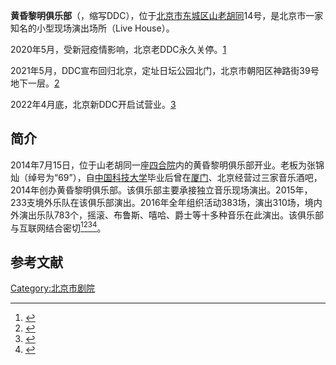 '''黄昏黎明俱乐部'''（{{lang|en|Dusk Dawn Club}}，缩写DDC），位于[[北京市|北京市]][[东城区_(北京市)|东城区]][[山老胡同|山老胡同]]14号，是北京市一家知名的小型现场演出场所（Live House）。

2020年5月，受新冠疫情影响，北京老DDC永久关停。[https://mp.weixin.qq.com/s?__biz=MjM5NTI5MDkxNg==&mid=2651238412&idx=1&sn=fc273d13a70efd20da99599d04bee701&chksm=bd08da478a7f5351d8779a7b7018ff2167b67eabfc0fa29c8952c168467e0095210c9832a28b&scene=21#wechat_redirect]

2021年5月，DDC宣布回归北京，定址日坛公园北门，北京市朝阳区神路街39号地下一层。[https://mp.weixin.qq.com/s?__biz=MjM5NTI5MDkxNg==&mid=2651243031&idx=1&sn=edc2b2b8b61974cdf7585ff601582a3d&chksm=bd08a85c8a7f214ae987a97f000083259518112349419c83032b62b13e132def6f53e37f21e8&token=1244794136&lang=zh_CN#rd]

2022年4月底，北京新DDC开启试营业。[https://mp.weixin.qq.com/s?__biz=MjM5NTI5MDkxNg==&mid=2651243854&idx=1&sn=6742557afc287c18329a2f3375076178&chksm=bd08af058a7f261361a81e29ced8e21e54dc955111b2881b7d1b64c52e66af95705f4414a501&token=1244794136&lang=zh_CN#rd]

==简介==
2014年7月15日，位于山老胡同一座[[四合院|四合院]]内的黄昏黎明俱乐部开业。老板为张锦灿（绰号为“69”），自[[中國科學技術大學|中国科技大学]]毕业后曾在[[厦门|厦门]]、北京经营过三家音乐酒吧，2014年创办黄昏黎明俱乐部。该俱乐部主要承接独立音乐现场演出。2015年，233支境外乐队在该俱乐部演出。2016年全年组织活动383场，演出310场，境内外演出乐队783个，摇滚、布鲁斯、嘻哈、爵士等十多种音乐在此演出。该俱乐部与互联网结合密切<ref>{{Cite web |url =  http://money.163.com/16/0630/08/BQPV49QL00253B0H.html|title = 摇滚四合院丨钛媒体影像《在线》 |author =  |date =2016-06-30  |publisher = 网易 |language =  |accessdate =  |quote =  }}</ref><ref>{{Cite web |url = http://news.163.com/17/0208/17/CCP58J9500018AOQ.html |title = 张锦灿：做世界独立音乐的忠诚服务者 |author =  |date = 2017-02-08 |publisher = 网易 |language =  |accessdate =  |quote =  |archive-url = https://web.archive.org/web/20180502210909/http://news.163.com/17/0208/17/CCP58J9500018AOQ.html |archive-date = 2018-05-02 |dead-url = yes }}</ref><ref>{{Cite web |url = http://mt.sohu.com/20150424/n411812196.shtml |title = 4/28-5/3 五一假期来DDC从黄昏玩到黎明 |author =  |date =2015-04-24  |publisher = 搜狐 |language =  |accessdate =  |quote =  }}</ref><ref>{{Cite web |url = http://ent.163.com/photoview/28NP0003/573611.html#p=B5DR330F28NP0003 |title = 黄昏黎明俱乐部DDC  |author =  |date =  |publisher = 网易 |language =  |accessdate = 2017-02-13 |quote =  }}</ref>。

==参考文献==
{{reflist}}

[[Category:北京市剧院|Category:北京市剧院]]